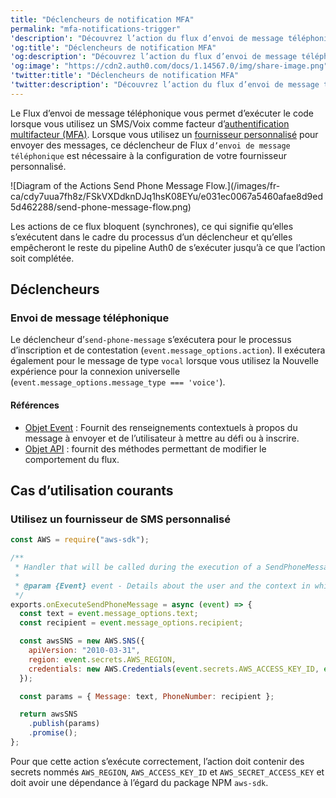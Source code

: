 ---
title: "Déclencheurs de notification MFA"
permalink: "mfa-notifications-trigger"
'description': "Découvrez l’action du flux d’envoi de message téléphonique et le déclencheur d’action envoi-message-téléphonique, qui s’exécute pour le processus d’inscription et de contestation si vous avez utilisé SMS comme facteur d’authentification multifacteur (MFA)."
'og:title': "Déclencheurs de notification MFA"
'og:description': "Découvrez l’action du flux d’envoi de message téléphonique et le déclencheur d’action envoi-message-téléphonique, qui s’exécute pour le processus d’inscription et de contestation si vous avez utilisé SMS comme facteur d’authentification multifacteur (MFA)."
'og:image': "https://cdn2.auth0.com/docs/1.14567.0/img/share-image.png"
'twitter:title': "Déclencheurs de notification MFA"
'twitter:description': "Découvrez l’action du flux d’envoi de message téléphonique et le déclencheur d’action envoi-message-téléphonique, qui s’exécute pour le processus d’inscription et de contestation si vous avez utilisé SMS comme facteur d’authentification multifacteur (MFA)."
---

Le Flux d’envoi de message téléphonique vous permet d’exécuter le code lorsque vous utilisez un SMS/Voix comme facteur d’[authentification multifacteur (MFA)](/docs/fr-ca/secure/multi-factor-authentication). Lorsque vous utilisez un [fournisseur personnalisé](/docs/fr-ca/secure/multi-factor-authentication/multi-factor-authentication-factors/configure-sms-voice-notifications-mfa#custom-phone-messaging-providers) pour envoyer des messages, ce déclencheur de Flux `d’envoi de message téléphonique` est nécessaire à la configuration de votre fournisseur personnalisé.

<Frame>![Diagram of the Actions Send Phone Message Flow.](/images/fr-ca/cdy7uua7fh8z/FSkVXDdknDJq1hsK08EYu/e031ec0067a5460afae8d9ed5d462288/send-phone-message-flow.png)</Frame>

Les actions de ce flux bloquent (synchrones), ce qui signifie qu’elles s’exécutent dans le cadre du processus d’un déclencheur et qu’elles empêcheront le reste du pipeline Auth0 de s’exécuter jusqu’à ce que l’action soit complétée.

## Déclencheurs

### Envoi de message téléphonique

Le déclencheur d’`send-phone-message` s’exécutera pour le processus d’inscription et de contestation (`event.message_options.action`). Il exécutera également pour le message de type `vocal` lorsque vous utilisez la Nouvelle expérience pour la connexion universelle (`event.message_options.message_type === 'voice'`).

#### Références

* [Objet Event](/docs/fr-ca/customize/actions/explore-triggers/mfa-notifications-trigger/send-phone-message-event-object) : Fournit des renseignements contextuels à propos du message à envoyer et de l’utilisateur à mettre au défi ou à inscrire.
* [Objet API](/docs/fr-ca/customize/actions/explore-triggers/mfa-notifications-trigger/send-phone-message-api-object) : fournit des méthodes permettant de modifier le comportement du flux.

## Cas d’utilisation courants

### Utilisez un fournisseur de SMS personnalisé

```javascript lines
const AWS = require("aws-sdk");

/**
 * Handler that will be called during the execution of a SendPhoneMessage flow.
 *
 * @param {Event} event - Details about the user and the context in which they are logging in.
 */
exports.onExecuteSendPhoneMessage = async (event) => {
  const text = event.message_options.text;
  const recipient = event.message_options.recipient;

  const awsSNS = new AWS.SNS({
    apiVersion: "2010-03-31",
    region: event.secrets.AWS_REGION,
    credentials: new AWS.Credentials(event.secrets.AWS_ACCESS_KEY_ID, event.secrets.AWS_SECRET_ACCESS_KEY)
  });

  const params = { Message: text, PhoneNumber: recipient };

  return awsSNS
    .publish(params)
    .promise();
};
```

<Callout icon="file-lines" color="#0EA5E9" iconType="regular">

Pour que cette action s’exécute correctement, l’action doit contenir des secrets nommés `AWS_REGION`, `AWS_ACCESS_KEY_ID` et `AWS_SECRET_ACCESS_KEY` et doit avoir une dépendance à l’égard du package NPM `aws-sdk`.

</Callout>


